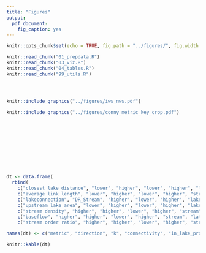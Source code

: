 ```yaml
---
title: "Figures"
output:
  pdf_document:
    fig_caption: yes
---
```


```r
knitr::opts_chunk$set(echo = TRUE, fig.path = "../figures/", fig.width = 5, fig.height = 6)
```

```r
knitr::read_chunk("01_prepdata.R")
knitr::read_chunk("03_viz.R")
knitr::read_chunk("04_tables.R")
knitr::read_chunk("99_utils.R")
```

```r

```

```r

```

```r

```

```r
knitr::include_graphics("../figures/iws_nws.pdf")
```

```r
knitr::include_graphics("../figures/conny_metric_key_crop.pdf")
```

```r

```

```r

```

```r

```

```r

```

```r

```

```r

```

<!-- * Olin Lake has a completely undeveloped shoreline -->
<!-- * Madison Lake is impaired according to MPCA -->

```r

```

```r

```

```r

```

```r

```

```r
dt <- data.frame(
  rbind(
    c("closest lake distance", "lower", "higher", "lower", "higher", "lake-stream", "long"), 
    c("average link length", "lower", "higher", "lower", "higher", "stream", "long"), 
    c("lakeconnection", "DR_Stream", "higher", "lower", "higher", "lake", "long"), 
    c("upstream lake area", "lower", "higher", "lower", "higher", "lake", "lat"), 
    c("stream density", "higher", "higher", "lower", "higher", "stream", "lat"),
    c("baseflow", "higher", "higher", "lower", "higher", "stream", "lat"), 
    c("stream order ratio", "higher", "higher", "lower", "higher", "stream", "long")))

names(dt) <- c("metric", "direction", "k", "connectivity", "in_lake_processing", "axis", "connectivity type")

knitr::kable(dt)
```
